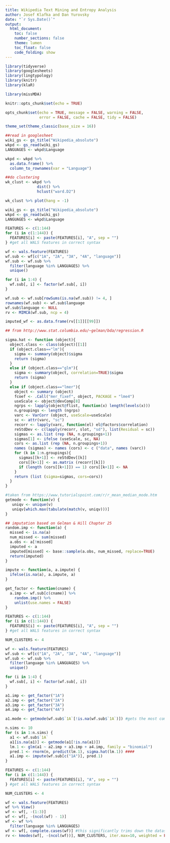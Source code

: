 ```yaml
---
title: Wikipedia Text Mining and Entropy Analysis
author: Josef Klafka and Dan Yurovsky
date: "`r Sys.Date()`"
output: 
  html_document:
    toc: false
    number_sections: false
    theme: lumen
    toc_float: false
    code_folding: show 
---
```


```r
library(tidyverse)
library(googlesheets)
library(lingtypology)
library(knitr)
library(klaR)

library(missMDA)

knitr::opts_chunk$set(echo = TRUE)

opts_chunk$set(echo = TRUE, message = FALSE, warning = FALSE, 
               error = FALSE, cache = FALSE, tidy = FALSE)

theme_set(theme_classic(base_size = 16))
```

```r
##read in googlesheet
wiki_gs <- gs_title("Wikipedia_absolute")
wkpd <- gs_read(wiki_gs) 
LANGUAGES <- wkpd$Language

wkpd <- wkpd %>% 
  as.data.frame() %>%
  column_to_rownames(var = "Language")

##do clustering
wk_clust <- wkpd %>% 
              dist() %>%
              hclust("ward.D2")

wk_clust %>% plot(hang = -1)
```

```r
wiki_gs <- gs_title("Wikipedia_absolute")
wkpd <- gs_read(wiki_gs) 
LANGUAGES <- wkpd$Language

FEATURES <- c(1:144)
for (i in c(1:144)) {
  FEATURES[i] <- paste(FEATURES[i], "A", sep = "")
} #get all WALS features in correct syntax

wf <- wals.feature(FEATURES)
wf.sub <- wf[c("1A", "2A", "3A", "4A", "language")]
wf.sub <- wf.sub %>% 
  filter(language %in% LANGUAGES) %>%
  unique()

for (i in 1:4) {
  wf.sub[, i] <- factor(wf.sub[, i])
}

wf.sub <- wf.sub[rowSums(is.na(wf.sub)) != 4, ]
rownames(wf.sub) <- wf.sub$language
wf.sub$language <- NULL
rv <- MIMCA(wf.sub, ncp = 4)

imputed_wf <- as.data.frame(rv[[1]][[99]])
```

```r
## from http://www.stat.columbia.edu/~gelman/bda/regression.R

sigma.hat <- function (object){
  object.class <- class(object)[[1]]
  if (object.class=="lm"){
    sigma <- summary(object)$sigma
    return (sigma)
  }
  else if (object.class=="glm"){
    sigma <- summary(object, correlation=TRUE)$sigma
    return (sigma)
  }
  else if (object.class=="lmer"){
    object <- summary (object)
    fcoef <- .Call("mer_fixef", object, PACKAGE = "lme4")
    useScale <- object@devComp[8]
    ngrps <- lapply(object@flist, function(x) length(levels(x)))
    n.groupings <- length (ngrps)
    varc <- VarCorr (object, useScale=useScale)
    sc <- attr(varc, "sc")
    recorr <- lapply(varc, function(el) el@factors$correlation)
    reStdDev <- c(lapply(recorr, slot, "sd"), list(Residual = sc))
    sigmas <- as.list (rep (NA, n.groupings+1))
    sigmas[1] <- ifelse (useScale, sc, NA)
    cors <- as.list (rep (NA, n.groupings+1))
    names (sigmas) <- names (cors) <- c ("data", names (varc))
    for (k in 1:n.groupings){
      sigmas[[k+1]] <- reStdDev[[k]]
      cors[[k+1]] <- as.matrix (recorr[[k]])
      if (length (cors[[k+1]]) == 1) cors[[k+1]] <- NA
    }
    return (list (sigma=sigmas, cors=cors))
  }
}
```

```r
#taken from https://www.tutorialspoint.com/r/r_mean_median_mode.htm
getmode <- function(v) {
   uniqv <- unique(v)
   uniqv[which.max(tabulate(match(v, uniqv)))]
}

## imputation based on Gelman & Hill Chapter 25
random.imp <- function(a) {
  missed <- is.na(a)
  num_missed <- sum(missed)
  a.obs <- a[!missed]
  imputed <- a
  imputed[missed] <- base::sample(a.obs, num_missed, replace=TRUE)
  return(imputed)
}

impute <- function(a, a.impute) {
  ifelse(is.na(a), a.impute, a)
}

get_factor <- function(cname) {
  a.imp <- wf.sub[c(cname)] %>%
    random.imp() %>%
    unlist(use.names = FALSE)
}
```


```r
FEATURES <- c(1:144)
for (i in c(1:144)) {
  FEATURES[i] <- paste(FEATURES[i], "A", sep = "")
} #get all WALS features in correct syntax

NUM_CLUSTERS <- 4

wf <- wals.feature(FEATURES)
wf.sub <- wf[c("1A", "2A", "3A", "4A", "language")]
wf.sub <- wf.sub %>% 
  filter(language %in% LANGUAGES) %>%
  unique()

for (i in 1:4) {
  wf.sub[, i] <- factor(wf.sub[, i])
}

a1.imp <- get_factor("1A")
a2.imp <- get_factor("2A")
a3.imp <- get_factor("3A")
a4.imp <- get_factor("4A")

a1.mode <- getmode(wf.sub$`1A`[!is.na(wf.sub$`1A`)]) #gets the most common non-na value of column 1A

n.sims <- 10
for (s in 1:n.sims) {
  a1 <- wf.sub$`1A`
  a1[is.na(a1)] <- getmode(a1[!is.na(a1)])
  lm.1 <- glm(a1 ~ a2.imp + a3.imp + a4.imp, family = "binomial")
  pred.1 <- rnorm(n, predict(lm.1), sigma.hat(lm.1)) ####
  a1.imp <- impute(wf.sub[c("1A")], pred.1)
}

```

```r
FEATURES <- c(1:144)
for (i in c(1:144)) {
  FEATURES[i] <- paste(FEATURES[i], "A", sep = "")
} #get all WALS features in correct syntax

NUM_CLUSTERS <- 4

wf <- wals.feature(FEATURES)
wf %>% View()
wf <- wf[, -(1:3)]
wf <- wf[, -(ncol(wf) - 1)]
wf <- wf %>% 
  filter(language %in% LANGUAGES)
wf <- wf[, complete.cases(wf)] #this significantly trims down the dataset but is necessary for k-modes
rv <- kmodes(wf[, -(ncol(wf))], NUM_CLUSTERS, iter.max=10, weighted = FALSE)

```

